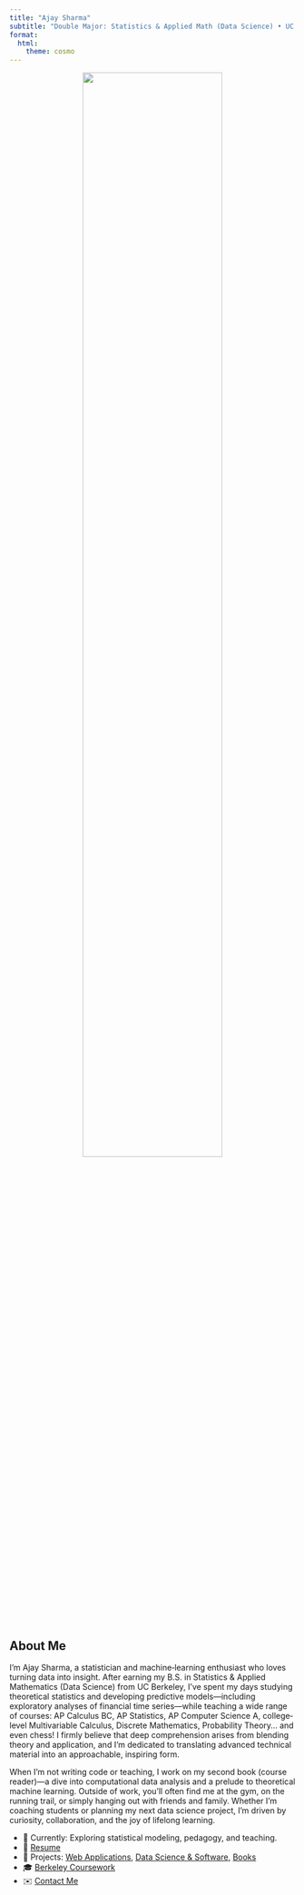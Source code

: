 ```yaml
---
title: "Ajay Sharma"
subtitle: "Double Major: Statistics & Applied Math (Data Science) • UC Berkeley ’25"
format:
  html:
    theme: cosmo
---
```


<div style="text-align: center;">
![](assets/gradpic.jpg){width=70% .rounded}
</div>



## About Me

I’m Ajay Sharma, a statistician and machine‐learning enthusiast who loves turning data into insight. After earning my B.S. in Statistics & Applied Mathematics (Data Science) from UC Berkeley, I’ve spent my days studying theoretical statistics and developing predictive models—including exploratory analyses of financial time series—while teaching a wide range of courses: AP Calculus BC, AP Statistics, AP Computer Science A, college‐level Multivariable Calculus, Discrete Mathematics, Probability Theory… and even chess! I firmly believe that deep comprehension arises from blending theory and application, and I’m dedicated to translating advanced technical material into an approachable, inspiring form.

When I’m not writing code or teaching, I work on my second book (course reader)—a dive into computational data analysis and a prelude to theoretical machine learning. Outside of work, you’ll often find me at the gym, on the running trail, or simply hanging out with friends and family. Whether I’m coaching students or planning my next data science project, I’m driven by curiosity, collaboration, and the joy of lifelong learning.

- 🔭 Currently: Exploring statistical modeling, pedagogy, and teaching.
- 📄 [Resume](resume.qmd) 
- 💼 Projects: [Web Applications](webapp.qmd), [Data Science & Software](projects.qmd), [Books](books.qmd)  
- 🎓 [Berkeley Coursework](berkeley-coursework.qmd)  
- ✉️ [Contact Me](contact.qmd)




<footer style="text-align:center; margin-top:3rem; font-size:2rem;">
  <a href="resume.pdf" target="_blank"
     style="margin:0 1rem; text-decoration:none;">
    <i class="bi bi-file-earmark-person" title="Résumé"></i>
  </a>
  <a href="https://github.com/ajay8005" target="_blank"
     style="margin:0 1rem; text-decoration:none;">
    <i class="bi bi-github" title="GitHub"></i>
  </a>
  <a href="https://linkedin.com/in/asharma2718" target="_blank"
     style="margin:0 1rem; text-decoration:none;">
    <i class="bi bi-linkedin" title="LinkedIn"></i>
  </a>
</footer>